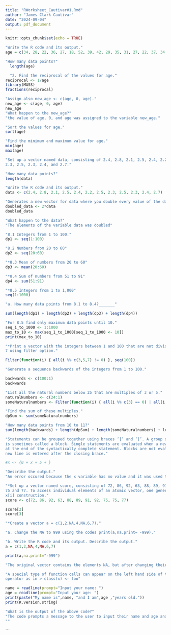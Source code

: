 ```yaml
---
title: "RWorksheet_Cautivar#1.Rmd"
author: "James Clark Cautivar"
date: "2024-09-04"
output: pdf_document
---
```


```r
knitr::opts_chunk$set(echo = TRUE)
```

```r
"Write the R code and its output."
age = c(34, 28, 22, 36, 27, 18, 52, 39, 42, 29, 35, 31, 27, 22, 37, 34, 19, 20, 57, 49, 50, 37, 46, 25, 17, 37, 42, 53, 41, 51, 35, 24, 33, 41)

"How many data points?"
  length(age)
```
```r
  "2. Find the reciprocal of the values for age."
reciprocal <- 1/age
library(MASS)
fractions(reciprocal)
```
```r
"Assign also new_age <- c(age, 0, age)."
new_age <- c(age, 0, age)
new_age
"What happen to the new_age?"
"the value of age, 0, and age was assigned to the variable new_age."
```
```r
"Sort the values for age."
sort(age)
```
```r
"Find the minimum and maximum value for age."
min(age)
max(age)
```
```r
"Set up a vector named data, consisting of 2.4, 2.8, 2.1, 2.5, 2.4, 2.2, 2.5,
2.3, 2.5, 2.3, 2.4, and 2.7."

"How many data points?"
length(data)

"Write the R code and its output."
data <- c(2.4, 2.8, 2.1, 2.5, 2.4, 2.2, 2.5, 2.3, 2.5, 2.3, 2.4, 2.7)
```
```r
"Generates a new vector for data where you double every value of the data."
doubled_data <- 2*data
doubled_data

"What happen to the data?"
"The elements of the variable data was doubled"
```
```r
"8.1 Integers from 1 to 100."
dp1 <- seq(1:100)
```
```r
"8.2 Numbers from 20 to 60"
dp2 <- seq(20:60)
```
```r
"*8.3 Mean of numbers from 20 to 60"
dp3 <- mean(20:60)
```
```r
"*8.4 Sum of numbers from 51 to 91"
dp4 <- sum(51:91)
```
```r
"*8.5 Integers from 1 to 1,000"
seq(1:1000)

"a. How many data points from 8.1 to 8.4?_______"

sum(length(dp1) + length(dp2) + length(dp3) + length(dp4))

"For 8.5 find only maximum data points until 10."
seq_1_to_1000 <- 1:1000
max_to_10 <- max(seq_1_to_1000[seq_1_to_1000 <- 10])
print(max_to_10)
```
```r
"*Print a vector with the integers between 1 and 100 that are not divisible by 3, 5 and
7 using filter option."

Filter(function(i) { all(i %% c(3,5,7) != 0) }, seq(100))
```
```r
"Generate a sequence backwards of the integers from 1 to 100."

backwards <- c(100:1)
backwards
```
```r
"List all the natural numbers below 25 that are multiples of 3 or 5."
naturalNumbers <- c(24:1)
someNaturalnumbers <- Filter(function(i) { all(i %% c(3) == 0) | all(i %% c(5) == 0) }, naturalNumbers)

"Find the sum of these multiples."
dpSum <- sum(someNaturalnumbers)

"How many data points from 10 to 11?"
sum(length(backwards) + length(dpSum) + length(someNaturalnumbers) + length(naturalNumbers))
```
```r
"Statements can be grouped together using braces ‘{’ and ‘}’. A group of statements
is sometimes called a block. Single statements are evaluated when a new line is typed
at the end of the syntactically complete statement. Blocks are not evaluated until a
new line is entered after the closing brace."

#x <- {0 + x + 5 + }

"Describe the output."
"An error occured because the x variable has no value and it was used to sum 0 and 5 but there were no values assigned to it."
```
```r
"*Set up a vector named score, consisting of 72, 86, 92, 63, 88, 89, 91, 92, 75,
75 and 77. To access individual elements of an atomic vector, one generally uses the
x[i] construction."
score <- c(72, 86, 92, 63, 88, 89, 91, 92, 75, 75, 77)

score[2]
score[3]
```
```r
"*Create a vector a = c(1,2,NA,4,NA,6,7)."

"a. Change the NA to 999 using the codes print(a,na.print= -999)."

"b. Write the R code and its output. Describe the output."
a = c(1,2,NA,4,NA,6,7)

print(a,na.print="-999")

"The original vector contains the elements NA, but after changing their values using the given code, all NA's changed into -999"
```
```r
"A special type of function calls can appear on the left hand side of the assignment
operator as in > class(x) <- foo"

name = readline(prompt="Input your name: ")
age = readline(prompt="Input your age: ")
print(paste("My name is",name, "and I am",age ,"years old."))
print(R.version.string)

"What is the output of the above code?"
"The code prompts a message to the user to input their name and age and prints it together using the format."
""
```
```

